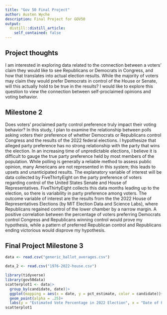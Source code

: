 ```yaml
---
title: "Gov 50 Final Project"
author: Austen Wyche
description: Final Project for GOV50
output:
  distill::distill_article:
    self_contained: false
---
```




## Project thoughts

I am interested in exploring data related to the connection between a voters' claim they would like to see Republicans or Democrats in Congress, and how that translates into actual election results. While the majority of voters may claim they would prefer Democrats in control of the House or Senate, will this actually hold to be true in the results? I would like to explore this question to view the connection between self-proclaimed opinions and voting behavior. 

## Milestone 2

Does voters' proclaimed party control preference truly impact their voting behavior? In this study, I plan to examine the relationship between polls asking voters their preference of whether Democrats or Republicans control Congress and the results of the 2022 federal elections. I hypothesize that alleged party preference has no strong relationship with the party that wins the election. In an increasing time of unpredictable elections, I believe it is difficult to gauge the true party preference held by most members of the population. While polling is generally a reliable method to assess public opinion, many Americans are not represented in this system; this leads to upsets and unanticipated results. The explanatory variable of interest will be data collected by FiveThirtyEight on the party preference of voters regarding control of the United States Senate and House of Representatives. FiveThirtyEight collects this data months leading up to the election, so there is variability in party preference among voters. The outcome variable of interest are the results from the the 2022 House of Representatives Elections (by MIT Election Data and Science Labs), where Republicans regained control of the lower chamber by a narrow margin. A positive correlation between the percentage of voters preferring Democrats control Congress and Republicans winning control would prove my hypothesis, while a pattern of preferred Republican control and Republicans ending victorious would disprove my hypothesis.

## Final Project Milestone 3

```r
data <- read.csv("generic_ballot_averages.csv")
```

```r
data_2 <- read.csv("1976-2022-house.csv")
```


```r
library(tidyverse)
library(gov50data)
scatterplot1 <- data|>
  group_by(candidate, date)|>
  ggplot(mapping = aes(x = date, y = pct_estimate, color = candidate))+
  geom_point(alpha = .25)+
  labs(y = "Estimated Vote Percentage in 2022 Election", x = "Date of Poll Taken", title = "Estimated Vote Percentage in 2022 Election Polls")
scatterplot1
```
